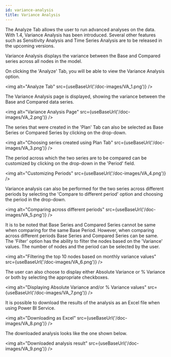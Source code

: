 ```yaml
---
id: variance-analysis
title: Variance Analysis
---
```


The Analyze Tab allows the user to run advanced analyses on the data.
With 1.4, Variance Analysis has been introduced. Several other features
such as Sensitivity Analysis and Time Series Analysis are to be released
in the upcoming versions.

Variance Analysis displays the variance between the Base and Compared
series across all nodes in the model.

On clicking the 'Analyze' Tab, you will be able to view the Variance
Analysis option.

<img alt="Analyze Tab" src={useBaseUrl('/doc-images/VA_1.png')} />

The Variance Analysis page is displayed, showing the variance between
the Base and Compared data series.

<img alt="Variance Analysis Page" src={useBaseUrl('/doc-images/VA_2.png')} />

The series that were created in the 'Plan' Tab can also be selected as
Base Series or Compared Series by clicking on the drop-down.

<img alt="Choosing series created using Plan Tab" src={useBaseUrl('/doc-images/VA_3.png')} />

The period across which the two series are to be compared can be
customized by clicking on the drop-down in the 'Period' field.

<img alt="Customizing Periods" src={useBaseUrl('/doc-images/VA_4.png')} />

Variance analysis can also be performed for the two series across
different periods by selecting the 'Compare to different period' option
and choosing the period in the drop-down.

<img alt="Comparing across different periods" src={useBaseUrl('/doc-images/VA_5.png')} />

It is to be noted that Base Series and Compared Series cannot be same
when comparing for the same Base Period. However, when comparing across
different periods Base Series and Compared Series can be same.   The
'Filter' option has the ability to filter the nodes based on the
'Variance' values. The number of nodes and the period can be selected by
the user.

<img alt="Filtering the top 10 nodes based on monthly variance
values" src={useBaseUrl('/doc-images/VA_6.png')} />

The user can also choose to display either Absolute Variance or %
Variance or both by selecting the appropriate checkboxes.

<img alt="Displaying Absolute Variance and/or % Variance
values" src={useBaseUrl('/doc-images/VA_7.png')} />

It is possible to download the results of the analysis as an Excel file
when using Power BI Service.

<img alt="Downloading as Excel" src={useBaseUrl('/doc-images/VA_8.png')} />

The downloaded analysis looks like the one shown below.

<img alt="Downloaded analysis result" src={useBaseUrl('/doc-images/VA_9.png')} />